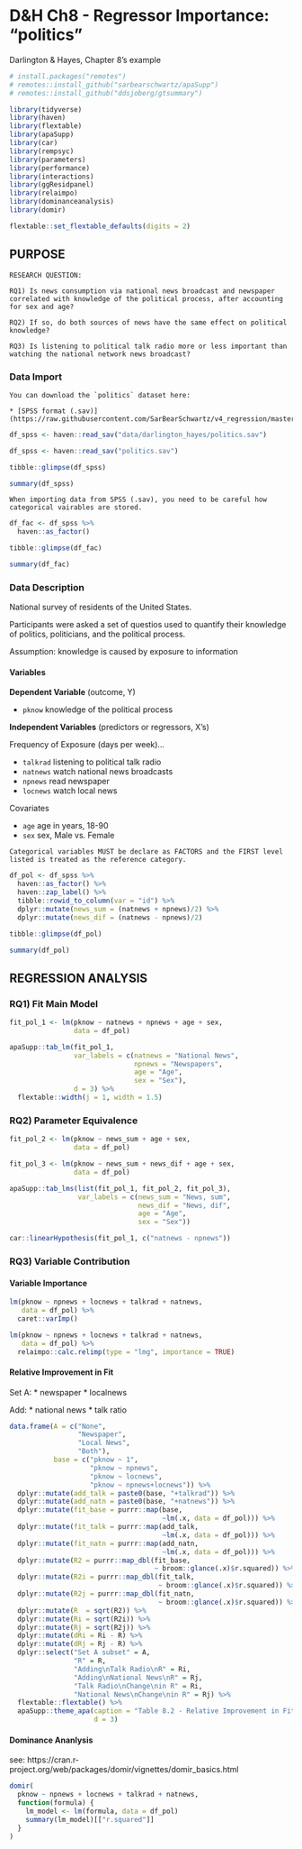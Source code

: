 # D&H Ch8 - Regressor Importance: "politics"


Darlington & Hayes, Chapter 8's  example


```r
# install.packages("remotes")
# remotes::install_github("sarbearschwartz/apaSupp")
# remotes::install_github("ddsjoberg/gtsummary")

library(tidyverse) 
library(haven)
library(flextable)
library(apaSupp)
library(car)
library(rempsyc)
library(parameters)
library(performance)
library(interactions)
library(ggResidpanel)
library(relaimpo)
library(dominanceanalysis)
library(domir)
```

```r
flextable::set_flextable_defaults(digits = 2)
```



## PURPOSE


```block
RESEARCH QUESTION:

RQ1) Is news consumption via national news broadcast and newspaper correlated with knowledge of the political process, after accounting for sex and age?

RQ2) If so, do both sources of news have the same effect on political knowledge?

RQ3) Is listening to political talk radio more or less important than watching the national network news broadcast?

```



### Data Import

```block
You can download the `politics` dataset here:

* [SPSS format (.sav)](https://raw.githubusercontent.com/SarBearSchwartz/v4_regression/master/data/darlington_hayes/politics.sav)
```



```r
df_spss <- haven::read_sav("data/darlington_hayes/politics.sav")
```

```r
df_spss <- haven::read_sav("politics.sav")
```


```r
tibble::glimpse(df_spss)
```

```r
summary(df_spss)
```


```block
When importing data from SPSS (.sav), you need to be careful how categorical vairables are stored.  
```



```r
df_fac <- df_spss %>% 
  haven::as_factor()
```


```r
tibble::glimpse(df_fac)
```

```r
summary(df_fac)
```



### Data Description


National survey of residents of the United States.

Participants were asked a set of questios used to quantify their knowledge of politics, politicians, and the political process.

Assumption: knowledge is caused by exposure to information  

#### Variables

**Dependent Variable** (outcome, Y)

* `pknow` knowledge of the political process


**Independent Variables** (predictors or regressors, X's)  

Frequency of Exposure (days per week)...

* `talkrad` listening to political talk radio
* `natnews` watch national news broadcasts
* `npnews`  read newspaper
* `locnews` watch local news

Covariates

* `age` age in years, 18-90
* `sex` sex, Male vs. Female


```block
Categorical variables MUST be declare as FACTORS and the FIRST level listed is treated as the reference category.  
```


```r
df_pol <- df_spss %>% 
  haven::as_factor() %>% 
  haven::zap_label() %>% 
  tibble::rowid_to_column(var = "id") %>% 
  dplyr::mutate(news_sum = (natnews + npnews)/2) %>% 
  dplyr::mutate(news_dif = (natnews - npnews)/2)
```


```r
tibble::glimpse(df_pol)
```

```r
summary(df_pol)
```

## REGRESSION ANALYSIS

### RQ1) Fit Main Model

```r
fit_pol_1 <- lm(pknow ~ natnews + npnews + age + sex,
                data = df_pol)
```

```r
apaSupp::tab_lm(fit_pol_1,
                var_labels = c(natnews = "National News",
                               npnews = "Newspapers",
                               age = "Age",
                               sex = "Sex"),
                d = 3) %>% 
  flextable::width(j = 1, width = 1.5)
```


### RQ2) Parameter Equivalence

```r
fit_pol_2 <- lm(pknow ~ news_sum + age + sex,
                data = df_pol)

fit_pol_3 <- lm(pknow ~ news_sum + news_dif + age + sex,
                data = df_pol)
```

```r
apaSupp::tab_lms(list(fit_pol_1, fit_pol_2, fit_pol_3),
                 var_labels = c(news_sum = "News, sum",
                                news_dif = "News, dif",
                                age = "Age",
                                sex = "Sex"))
```
```r
car::linearHypothesis(fit_pol_1, c("natnews - npnews"))
```

### RQ3) Variable Contribution

#### Variable Importance


```r
lm(pknow ~ npnews + locnews + talkrad + natnews,
   data = df_pol) %>% 
  caret::varImp()
```


```r
lm(pknow ~ npnews + locnews + talkrad + natnews,
   data = df_pol) %>% 
  relaimpo::calc.relimp(type = "lmg", importance = TRUE)
```


#### Relative Improvement in Fit

Set A: 
* newspaper
* localnews

Add:
* national news
* talk ratio

```r
data.frame(A = c("None",
                 "Newspaper",
                 "Local News",
                 "Both"),
           base = c("pknow ~ 1", 
                    "pknow ~ npnews", 
                    "pknow ~ locnews", 
                    "pknow ~ npnews+locnews")) %>% 
  dplyr::mutate(add_talk = paste0(base, "+talkrad")) %>% 
  dplyr::mutate(add_natn = paste0(base, "+natnews")) %>% 
  dplyr::mutate(fit_base = purrr::map(base,
                                      ~lm(.x, data = df_pol))) %>%
  dplyr::mutate(fit_talk = purrr::map(add_talk,
                                      ~lm(.x, data = df_pol))) %>%
  dplyr::mutate(fit_natn = purrr::map(add_natn,
                                      ~lm(.x, data = df_pol))) %>%
  dplyr::mutate(R2 = purrr::map_dbl(fit_base,
                                    ~ broom::glance(.x)$r.squared)) %>% 
  dplyr::mutate(R2i = purrr::map_dbl(fit_talk,
                                     ~ broom::glance(.x)$r.squared)) %>% 
  dplyr::mutate(R2j = purrr::map_dbl(fit_natn,
                                     ~ broom::glance(.x)$r.squared)) %>% 
  dplyr::mutate(R  = sqrt(R2)) %>% 
  dplyr::mutate(Ri = sqrt(R2i)) %>% 
  dplyr::mutate(Rj = sqrt(R2j)) %>% 
  dplyr::mutate(dRi = Ri - R) %>% 
  dplyr::mutate(dRj = Rj - R) %>% 
  dplyr::select("Set A subset" = A,
                "R" = R, 
                "Adding\nTalk Radio\nR" = Ri,
                "Adding\nNational News\nR" = Rj,
                "Talk Radio\nChange\nin R" = Ri,
                "National News\nChange\nin R" = Rj) %>% 
  flextable::flextable() %>% 
  apaSupp::theme_apa(caption = "Table 8.2 - Relative Improvement in Fit for Dominance Computations",
                     d = 3)
```



#### Dominance Ananlysis

see: https://cran.r-project.org/web/packages/domir/vignettes/domir_basics.html



```r
domir(
  pknow ~ npnews + locnews + talkrad + natnews, 
  function(formula) {
    lm_model <- lm(formula, data = df_pol)
    summary(lm_model)[["r.squared"]]
  }
)
```





